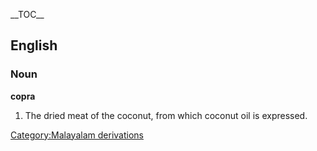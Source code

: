 {{wikipedia}}
__TOC__
==English==

===Noun===

'''copra'''

#The dried meat of the coconut, from which coconut oil is expressed.
[[Category:Malayalam derivations]]